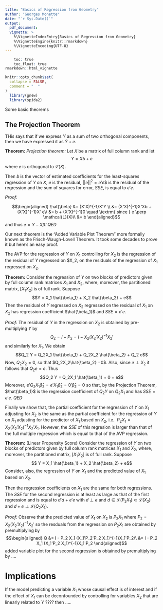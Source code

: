 ```yaml
---
title: "Basics of Regression from Geometry"
author: "Georges Monette"
date: "`r Sys.Date()`"
output: 
  pdf_document:
  vignette: >
    %\VignetteIndexEntry{Basics of Regression from Geometry}
    %\VignetteEngine{knitr::rmarkdown}
    %\VignetteEncoding{UTF-8}
---
```

```r
    toc: true
    toc_float: true
rmarkdown::html_vignette
```
```r
knitr::opts_chunk$set(
  collapse = FALSE,
  comment = "  "
)
  library(gnew)
  library(spida2)
```

Some basic theorems

## The Projection Theorem

THis says that if we express $Y$ as a sum of two orthogonal components, then we have expressed it as 
$\hat{Y} + e$.

__Theorem:__ _Projection theorem:_ Let $X$ be a matrix of full column rank and let
$$Y = Xb + e$$
where $e$ is orthogonal to $\mathcal{L}(X)$.

Then $b$ is the vector of estimated coefficients for the least-squares regression of $Y$ on $X$, $e$ is the residual, $||e||^2 = e'e$$ is the residual of the regression and the sum of squares for error, $SSE$, is 
equal to $e'e$.

_Proof:_ 

$$\begin{aligned}
\hat{\beta}  &= (X'X)^{-1}X'Y \\
     &= (X'X)^{-1}X'Xb + (X'X)^{-1}X' e\\
     &= b + (X'X)^{-1}0 \quad \textrm{    since } e \perp \mathcal{L}(X)\\
     &= b 
\end{aligned}$$
and thus $e = Y - X\hat{\beta}$. _QED_

Our next theorem is the "Added Variable Plot Theorem" more formally known as the Frisch-Waugh-Lovell Theorem. It took some decades to prove it but here's an easy proof.

The AVP for the regression of $Y$ on $X_1$ controlling for $X_2$ is the regression of the
residual of $Y$ regressed on $X_2, on the residuals of the regression of $X_1$ regressed on
$X_2$.

__Theorem:__ Consider the regression of $Y$ on two blocks of predictors given by full column
rank matrices $X_1$ and $X_2$, where, moreover, the partitioned matrix, $[X_1 X_2]$ is of full rank.
Suppose 
$$Y = X_1 \hat{\beta_1} + X_2 \hat{\beta_2} + e$$
Then the residual of $Y$ regressed on $X_2$ regressed on the residual of $X_1$ on $X_2$
has regression coefficient $\hat{\beta_1}$ and $SSE = e'e$.

_Proof:_
The residual of $Y$ in the regression on $X_2$ is obtained by 
pre-multiplying $Y$ by 
$$Q_2 = I - P_2 = I - X_2(X_2'X_2)^{-1}X_2'$$
and similarly for $X_1$. We obtain
$$Q_2 Y = Q_2X_1 \hat{\beta_1} + Q_2X_2 \hat{\beta_2} + Q_2 e$$
Now, $Q_2X_2 = 0$, so that  $Q_2X_2\hat{\beta_2} =0$. Also, since $e \perp X_2$ it follows that $Q_2 e =e$. Thus
$$Q_2 Y = Q_2X_1 \hat{\beta_1} + 0 + e$$
Moreover, $e'Q_2X_1\hat{\beta}_2 = e'X_1\hat{\beta}_2 = 0'\hat{\beta}_2 = 0$ so that,
by the Projection Theorem, $\hat{\beta_1}$ is the regression coefficient of 
$Q_2 Y$ on $Q_2X_1$ and has $SSE = e'e$. _QED_

Finally we show that, the partial coefficient for the regression of $Y$
on $X_1$ adjusting for $X_2$ is the same as the partial coefficient for the regression of $Y$
on $X_1$ adjusting for the predictor of $X_1$ based on $X_2$, i.e. 
$P_2 X_1 = X_2(X_2'X_2)^{-1}X_2'X_1$. However, the $SSE$ of this regresion is larger than
that of the full multiple regression which is equal to that of the AVP regression.

__Theorem:__  (Linear Propensity Score) Consider the regression of $Y$ on two blocks of predictors given by full column
rank matrices $X_1$ and $X_2$, where, moreover, the partitioned matrix, $[X_1 X_2]$ is of full rank.
Suppose 
$$ Y = X_1 \hat{\beta_1} + X_2 \hat{\beta_2} + e$$
Consider, also, the regression of $Y$ on $X_1$ and the predicted value of $X_1$ based on $X_2$.

Then the regression coefficients on $X_1$ are the same for both regressions. The $SSE$ for the 
second regression is at least as large as that of the first regression and is equal to 
$d'd + e'e$ with $d \perp e$ and $d \in \mathcal{L}(P_2X_1) \subset \mathcal{L}(X_2)$
and $d + e \perp \mathcal{L}(Q_2X_1)$.

_Proof:_ Observe that the predicted value of $X_1$ on $X_2$
is $P_2 X_1$ where $P_2 = X_2(X_2' X_2)^{-1} X_2'$ so the resduals from the regression
on $P_2 X_1$ are obtained by premultiplying by 
$$\begin{aligned}
Q &= I - P_2 X_1 (X_1'P_2'P_2 X_1)^{-1}X_1'P_2\\
  &= I - P_2 X_1 (X_1'P_2 X_1)^{-1}X_1'P_2
\end{aligned}$$
added variable plot for the second regression is
obtained by premultiplying by ....

# Implications

If the model predicting a variable $X_1$ whose causal effect is of interest and if the effect
of $X_1$ can be deconfounded by controlling for variables $X_2$ that are
linearly related to $Y$ ???? then .....

